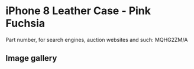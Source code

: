 
# iPhone 8 Leather Case - Pink Fuchsia

Part number, for search engines, auction websites and such: MQHG2ZM/A

## Image gallery

<div style={{ width: "768px" }}>
  <GalleryComponent
    images={[
      {
        original: "/everysource/MQHG2.png",
        thumbnail: "/everypreview/MQHG2.png",
      },
      {
        original: "/everysource/MQHG2_AV1_GOLD.png",
        thumbnail: "/everypreview/MQHG2_AV1_GOLD.png",
      },
      {
        original: "/everysource/MQHG2_AV1_SILVER.png",
        thumbnail: "/everypreview/MQHG2_AV1_SILVER.png",
      },
      {
        original: "/everysource/MQHG2_AV1_SPACE_GRAY.png",
        thumbnail: "/everypreview/MQHG2_AV1_SPACE_GRAY.png",
      },
      {
        original: "/everysource/MQHG2_AV2.png",
        thumbnail: "/everypreview/MQHG2_AV2.png",
      }
    ]}
  />
</div>